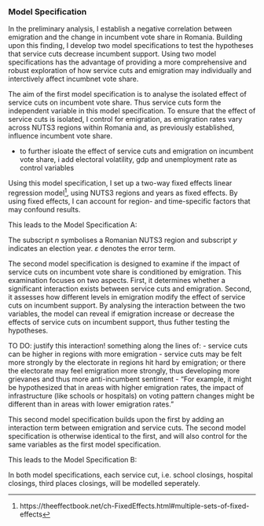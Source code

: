### Model Specification
<!-- Empirical specification based on operationalised variables -->

<!-- Intro -->
In the preliminary analysis, I establish a negative correlation between emigration and the change in incumbent vote share in Romania. Building upon this  finding, I develop two model specifications to test the hypotheses that service cuts decrease incumbent support. Using two model specifications has the advantage of providing a more comprehensive and robust exploration of how service cuts and emigration may individually and interctively affect incumbnet vote share.

<!-- Model Specification A -->
The aim of the first model specification is to analyse the isolated effect of service cuts on incumbent vote share. Thus service cuts form the independent variable in this model specification. To ensure that the effect of service cuts is isolated, I control for emigration, as emigration rates vary across NUTS3 regions within Romania and, as previously established, influence incumbent vote share. 

- to further isloate the effect of service cuts and emigration on incumbent vote share, i add electoral volatility, gdp and unemployment rate as control variables

Using this model specification, I set up a two-way fixed effects linear regression model^[https://theeffectbook.net/ch-FixedEffects.html#multiple-sets-of-fixed-effects], using NUTS3 regions and years as fixed effects. By using fixed effects, I can account for region- and time-specific factors that may confound results.

This leads to the Model Specification A:

\begin{equation*}
\begin{aligned}
Incumbent \; Vote \; Share \; Change_{n,y} = \beta_n & + \beta_y & \\
& + \beta_1Emigration \; Rate_{n, y} \\
& + \beta_2Service \; Cuts_{n, y} \\
& + \beta_3Electoral \; Volatility_{n, y} \\
& + \beta_4GDP_{n, y} \\
& + \beta_5Unemployment_{n, y} \\
& + \varepsilon
\end{aligned}
\end{equation*}

The subscript $n$ symbolises a Romanian NUTS3 region and subscript $y$ indicates an election year. $ε$ denotes the error term.

<!-- Model Specification B -->
The second model specification is designed to examine if the impact of service cuts on incumbent vote share is conditioned by emigration. This examination focuses on two aspects. First, it determines whether a significant interaction exists between service cuts and emigration. Second, it assesses how different levels in emigration modify the effect of service cuts on incumbent support. By analysing the interaction between the two variables, the model can reveal if emigration increase or decrease the effects of service cuts on incumbent support, thus futher testing the hypotheses.

TO DO: justify this interaction! something along the lines of: 
- service cuts can be higher in regions with more emigration
- service cuts may be felt more strongly by the electorate in regions hit hard by emigration; or there the electorate may feel emigration more strongly, thus developing more grievanes and thus more anti-incumbent sentiment
- “For example, it might be hypothesized that in areas with higher emigration rates, the impact of infrastructure (like schools or hospitals) on voting pattern changes might be different than in areas with lower emigration rates.”

This second model specification builds upon the first by adding an interaction term between emigration and service cuts. The second model specification is otherwise identical to the first, and will also control for the same variables as the first model specification.

This leads to the Model Specification B:

\begin{equation*}
\begin{aligned}
Incumbent \; Vote \; Share \; Change_{n, y} = \beta_n & + \beta_y & \\
      & + \beta_1Emigration \; Rate_{n, y} \\
      & + \beta_2Service \; Cuts_{n, y} \\
      & + \beta_3 (Emigration \; Rate_{n, y} \times Service \; Cuts_{n, y}) \\
      & + \beta_4Electoral \; Volatility_{n, y} \\
      & + \beta_5GDP_{n, y} \\
      & + \beta_6Unemployment_{n, y} \\
      & + \varepsilon
\end{aligned}
\end{equation*}

In both model specifications, each service cut, i.e. school closings, hospital closings, third places closings, will be modelled seperately. 

